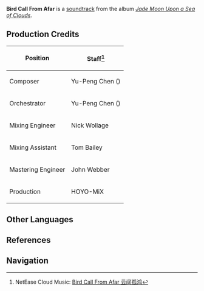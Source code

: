 {{Soundtrack Infobox
|title          =
|image          = Jade Moon Upon a Sea of Clouds.jpg
|album          = Jade Moon Upon a Sea of Clouds
|disc           = 2
|number         = 53
|featured       =
|featured2      =
|featured3      =
|featured_disc  =
|featured_disc2 =
|featured_disc3 =
|youtube_id     = c0jZ7sPyouE
|youtube_time   = 1582
|spotify_id     = 7dAtlQXFqb4QVjl712qVB5
|played_in      = Qingyun Peak
|during         = [[Qingyun Peak]] (Night)
|domain         =
|previous       = Moss Covered Path
|next           = Red Leaf on the Chessboard
}}
'''Bird Call From Afar''' is a [[soundtrack]] from the album ''[[Jade Moon Upon a Sea of Clouds]]''.

==Production Credits==
{| class="wikitable" style="text-align:left; height:0.5em"
! Position
! Staff<ref>NetEase Cloud Music: [https://music.163.com/#/song?id=1492275960 Bird Call From Afar 云间孤鸿]</ref>
|-
! Composer
| Yu-Peng Chen ({{Lang|zh=陈致逸|mini=1}})
|-
! Orchestrator
| Yu-Peng Chen ({{Lang|zh=陈致逸|mini=1}})
|-
! Mixing Engineer
| Nick Wollage
|-
! Mixing Assistant
| Tom Bailey
|-
! Mastering Engineer
| John Webber
|-
! Production
| HOYO-MiX
|}

==Other Languages==
{{Other Languages|default_hidden = 1
|en      = Bird Call From Afar
|zhs     = 云间孤鸿
|zhs_rm  = Yúnjiān Gūhóng
|zht     = 雲間孤鴻
|zht_rm  = Yúnjiān Gūhóng
|ja      = 雲の中から雁の鳴き声
|ja_rm   = Kumo no Naka kara Gan no Nakigoe{{Assumed}}
}}

==References==
{{Reflist}}

==Navigation==
{{Soundtrack Navbox|Jade Moon Upon a Sea of Clouds}}
